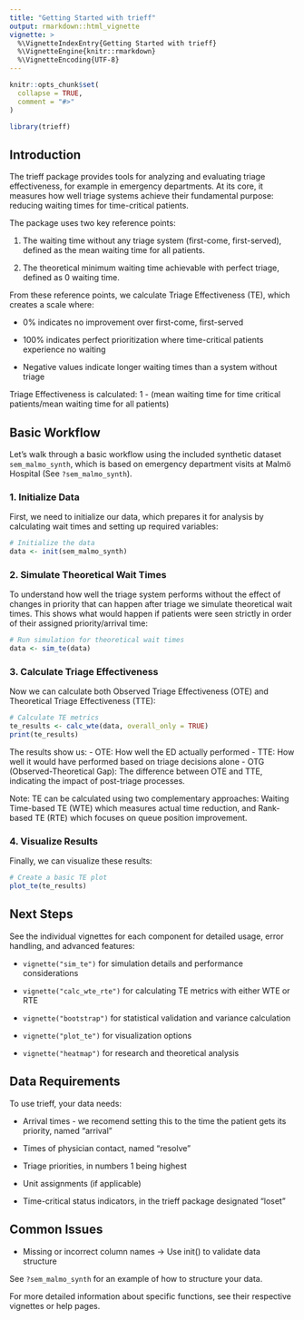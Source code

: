 ```yaml
---
title: "Getting Started with trieff"
output: rmarkdown::html_vignette
vignette: >
  %\VignetteIndexEntry{Getting Started with trieff}
  %\VignetteEngine{knitr::rmarkdown}
  %\VignetteEncoding{UTF-8}
---
```


```r
knitr::opts_chunk$set(
  collapse = TRUE,
  comment = "#>"
)
```

```r
library(trieff)
```

## Introduction

The trieff package provides tools for analyzing and evaluating triage effectiveness, for example in emergency departments. At its core, it measures how well triage systems achieve their fundamental purpose: reducing waiting times for time-critical patients.

The package uses two key reference points:

1. The waiting time without any triage system (first-come, first-served), defined as the mean waiting time for all patients.

2. The theoretical minimum waiting time achievable with perfect triage, defined as 0 waiting time.

From these reference points, we calculate Triage Effectiveness (TE), which creates a scale where:

- 0% indicates no improvement over first-come, first-served

- 100% indicates perfect prioritization where time-critical patients experience no waiting

- Negative values indicate longer waiting times than a system without triage

Triage Effectiveness is calculated: 1 - (mean waiting time for time critical patients/mean waiting time for all patients)

## Basic Workflow

Let's walk through a basic workflow using the included synthetic dataset `sem_malmo_synth`, which is based on emergency department visits at Malmö Hospital (See `?sem_malmo_synth`).

### 1. Initialize Data

First, we need to initialize our data, which prepares it for analysis by calculating wait times and setting up required variables:

```r
# Initialize the data
data <- init(sem_malmo_synth)
```

### 2. Simulate Theoretical Wait Times

To understand how well the triage system performs without the effect of changes in priority that can happen after triage we simulate theoretical wait times. This shows what would happen if patients were seen strictly in order of their assigned priority/arrival time:

```r
# Run simulation for theoretical wait times
data <- sim_te(data)
```

### 3. Calculate Triage Effectiveness

Now we can calculate both Observed Triage Effectiveness (OTE) and Theoretical Triage Effectiveness (TTE):

```r
# Calculate TE metrics
te_results <- calc_wte(data, overall_only = TRUE)
print(te_results)
```

The results show us:
- OTE: How well the ED actually performed
- TTE: How well it would have performed based on triage decisions alone
- OTG (Observed-Theoretical Gap): The difference between OTE and TTE, indicating the impact of post-triage processes.

Note: TE can be calculated using two complementary approaches: Waiting Time-based TE (WTE) which measures actual time reduction, and Rank-based TE (RTE) which focuses on queue position improvement.

### 4. Visualize Results

Finally, we can visualize these results:

```r
# Create a basic TE plot
plot_te(te_results)
```

## Next Steps

See the individual vignettes for each component for detailed usage, error handling, and advanced features:

- `vignette("sim_te")` for simulation details and performance considerations

- `vignette("calc_wte_rte")` for calculating TE metrics with either WTE or RTE

- `vignette("bootstrap")` for statistical validation and variance calculation

- `vignette("plot_te")` for visualization options

- `vignette("heatmap")` for research and theoretical analysis

## Data Requirements

To use trieff, your data needs:

- Arrival times - we recomend setting this to the time the patient gets its priority, named "arrival"

- Times of physician contact, named "resolve"

- Triage priorities, in numbers 1 being highest

- Unit assignments (if applicable)

- Time-critical status indicators, in the trieff package designated "loset"

## Common Issues
- Missing or incorrect column names -> Use init() to validate data structure

See `?sem_malmo_synth` for an example of how to structure your data.

For more detailed information about specific functions, see their respective vignettes or help pages.
